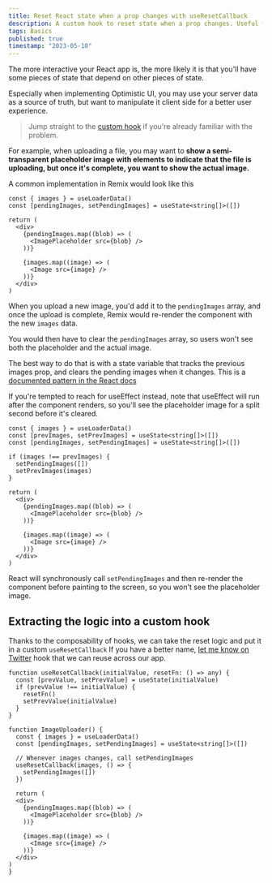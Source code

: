 ```yaml
---
title: Reset React state when a prop changes with useResetCallback
description: A custom hook to reset state when a prop changes. Useful for optimistic UI.
tags: Basics
published: true
timestamp: "2023-05-10"
---
```


The more interactive your React app is, the more likely it is that you'll have some pieces of state that depend on other pieces of state. 

Especially when implementing Optimistic UI, you may use your server data as a source of truth, but want to manipulate it client side for a better user experience. 

> Jump straight to the [custom hook](#extracting-the-logic-into-a-custom-hook) if you're already familiar with the problem.

For example, when uploading a file, you may want to **show a semi-transparent placeholder image with elements to indicate that the file is uploading, but once it's complete, you want to show the actual image.**

A common implementation in Remix would look like this

```tsx
const { images } = useLoaderData()
const [pendingImages, setPendingImages] = useState<string[]>([])

return (
  <div>
    {pendingImages.map((blob) => (
      <ImagePlaceholder src={blob} />
    ))}

    {images.map((image) => (
      <Image src={image} />
    ))}
  </div>
)
```

When you upload a new image, you'd add it to the `pendingImages` array, and once the upload is complete, Remix would re-render the component with the new `images` data.

You would then have to clear the `pendingImages` array, so users won't see both the placeholder and the actual image.

The best way to do that is with a state variable that tracks the previous images prop, and clears the pending images when it changes.<SideNote> This is a [documented pattern in the React docs](https://react.dev/learn/you-might-not-need-an-effect#adjusting-some-state-when-a-prop-changes) </SideNote>

If you're tempted to reach for useEffect instead, note that useEffect will run after the component renders, so you'll see the placeholder image for a split second before it's cleared.

```tsx
const { images } = useLoaderData()
const [prevImages, setPrevImages] = useState<string[]>([])
const [pendingImages, setPendingImages] = useState<string[]>([])

if (images !== prevImages) {
  setPendingImages([])
  setPrevImages(images)
}

return (
  <div>
    {pendingImages.map((blob) => (
      <ImagePlaceholder src={blob} />
    ))}

    {images.map((image) => (
      <Image src={image} />
    ))}
  </div>
)
```

React will synchronously call `setPendingImages` and then re-render the component before painting to the screen, so you won't see the placeholder image. 

## Extracting the logic into a custom hook

Thanks to the composability of hooks, we can take the reset logic and put it in a custom `useResetCallback`<SideNote> If you have a better name, [let me know on Twitter](https://twitter.com/jacobmparis) </SideNote> hook that we can reuse across our app.

```tsx
function useResetCallback(initialValue, resetFn: () => any) {
  const [prevValue, setPrevValue] = useState(initialValue)
  if (prevValue !== initialValue) {
    resetFn()
    setPrevValue(initialValue)
  }
}

function ImageUploader() {
  const { images } = useLoaderData()
  const [pendingImages, setPendingImages] = useState<string[]>([])

  // Whenever images changes, call setPendingImages 
  useResetCallback(images, () => {
    setPendingImages([])
  })

  return (
  <div>
    {pendingImages.map((blob) => (
      <ImagePlaceholder src={blob} />
    ))}

    {images.map((image) => (
      <Image src={image} />
    ))}
  </div>
)
}
```
